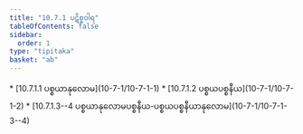 ```yaml
---
title: "10.7.1 ပဋိစ္စဝါရ"
tableOfContents: false
sidebar:
  order: 1
type: "tipitaka"
basket: "ab"
---
```



<DynamicBreadcrumb />



<TableOfContents>
* [10.7.1.1 ပစ္စယာနုလောမ](10-7-1/10-7-1-1)
* [10.7.1.2 ပစ္စယပစ္စနီယ](10-7-1/10-7-1-2)
* [10.7.1.3--4 ပစ္စယာနုလောမပစ္စနီယ-ပစ္စယပစ္စနီယာနုလောမ](10-7-1/10-7-1-3--4)
</TableOfContents>